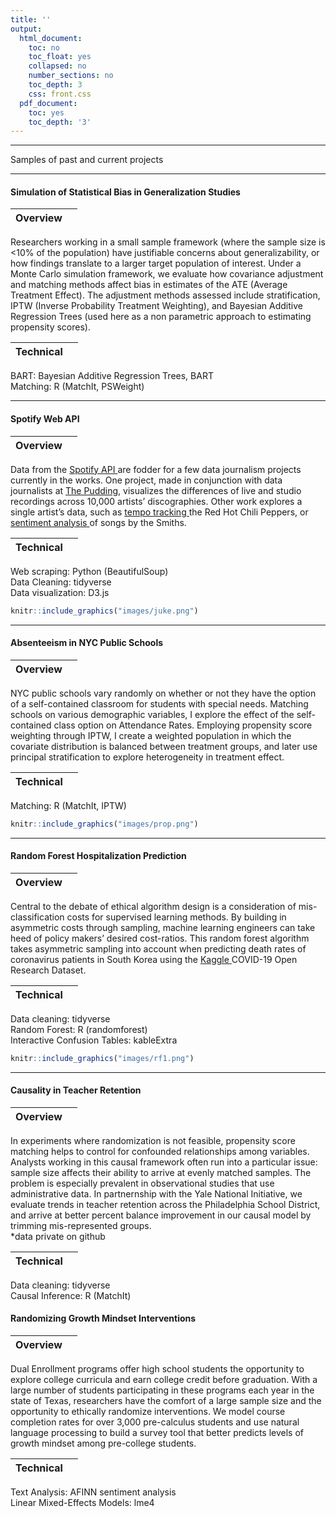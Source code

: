 ```yaml
---
title: ''
output:
  html_document:
    toc: no
    toc_float: yes
    collapsed: no
    number_sections: no
    toc_depth: 3
    css: front.css
  pdf_document:
    toc: yes
    toc_depth: '3'
---
```


---


<p> Samples of past and current projects </p>


---

#### Simulation of Statistical Bias in Generalization Studies



<div class="row">
<div class="col-sm-6">

|Overview|  |
|:--------|-------:|

Researchers working in a small sample framework (where the sample size is <10% of the population) have justifiable concerns about generalizability, or how findings translate to a larger target population of interest. Under a Monte Carlo simulation framework, we evaluate how covariance adjustment and matching methods affect bias in estimates of the ATE (Average Treatment Effect). The adjustment methods assessed include stratification, IPTW (Inverse Probability Treatment Weighting), and Bayesian Additive Regression Trees (used here as a non parametric approach to estimating propensity scores).

|Technical |  |
|:--------|-------:|
BART: Bayesian Additive Regression Trees, BART </br>
Matching: R (MatchIt, PSWeight)

  <a href="https://github.com/katjanewilson/BARTsimulation" target = "_blank"><i class="fa fa-github" aria-hidden="true"></i></a>

</div>
<div class="col-sm-6">

</div>
</div>

-----



#### Spotify Web API


<div class="row">
<div class="col-sm-6">

|Overview|  |
|:--------|-------:|

Data from the <a href = "https://developer.spotify.com/documentation/web-api/" target = "_blank"> Spotify API </a> are fodder for a few data journalism projects currently in the works. One project, made in conjunction with data journalists at <a href = "https://pudding.cool/" target = "_blank"> The Pudding</a>, visualizes the differences of live and studio recordings across 10,000 artists' discographies. Other work explores a single artist's data, such as <a href = "https://towardsdatascience.com/its-just-a-minor-thing-keeping-up-with-the-red-hot-chili-peppers-217ba4449746" target = "_blank"> tempo tracking </a> the Red Hot Chili Peppers, or <a href = "https://towardsdatascience.com/heaven-knows-im-miserable-now-limitations-of-sentiment-analysis-with-a-very-sentimental-band-215c6d898ba7" target = "_blank"> sentiment analysis </a> of songs by the Smiths. 
  
|Technical |  |
|:--------|-------:|
Web scraping: Python (BeautifulSoup) </br>
Data Cleaning: tidyverse </br>
Data visualization: D3.js

</div>
<div class="col-sm-6">

<a href="https://pudding.cool/" target = "_blank">
```r
knitr::include_graphics("images/juke.png")
```
</a>

</div>
</div>
---


#### Absenteeism in NYC Public Schools

<div class="row">
<div class="col-sm-6">

|Overview |  |
|:--------|-------:|

NYC public schools vary randomly on whether or not they have the option of a self-contained classroom for students with special needs. Matching schools on various demographic variables, I explore the effect of the self-contained class option on Attendance Rates. Employing propensity score weighting through IPTW, I create a weighted population in which the covariate distribution is balanced between treatment groups, and later use principal stratification to explore heterogeneity in treatment effect.

|Technical |  |
|:--------|-------:|
Matching: R (MatchIt, IPTW)

  <a href="https://katjanewilson.github.io/NYC_open_data/index/" target = "_blank"><i class="fa fa-github" aria-hidden="true"></i></a>


</div>
<div class="col-sm-6">

<a href="https://katjanewilson.github.io/NYC_open_data/" target = "_blank">
```r
knitr::include_graphics("images/prop.png")
```
</a>

</div>
</div>

---



#### Random Forest Hospitalization Prediction


<div class="row">
<div class="col-sm-6">

|Overview |  |
|:--------|-------:|

Central to the debate of ethical algorithm design is a consideration of mis-classification costs for supervised learning methods. By building in asymmetric costs through sampling, machine learning engineers can take heed of policy makers' desired cost-ratios. This random forest algorithm takes asymmetric sampling into account when predicting death rates of coronavirus patients in South Korea using the <a href = "https://www.kaggle.com/allen-institute-for-ai/CORD-19-research-challenge/" target = "_blank"> Kaggle </a>COVID-19 Open Research Dataset.</br>

|Technical |  |
|:--------|-------:|

Data cleaning: tidyverse </br>
Random Forest: R (randomforest) </br>
Interactive Confusion Tables: kableExtra

  <a href="https://github.com/katjanewilson/https://katjanewilson.github.io/Kaggle-Open-Research-Challenge-Random-Forest/" target = "_blank"><i class="fa fa-github" aria-hidden="true"></i></a>


</div>
<div class="col-sm-6">

<a href="https://katjanewilson.github.io/Kaggle-Open-Research-Challenge-Random-Forest/" target = "_blank">
```r
knitr::include_graphics("images/rf1.png")
```
</a>

</div>
</div>

---


#### Causality in Teacher Retention



<div class="row">
<div class="col-sm-6">
    
|Overview |  |
|:--------|-------:|
    
In experiments where randomization is not feasible, propensity score matching helps to control for confounded relationships among variables. Analysts working in this causal framework often run into a particular issue: sample size affects their ability to arrive at evenly matched samples. The problem is especially prevalent in observational studies that use administrative data. In partnernship with the Yale National Initiative, we evaluate trends in teacher retention across the Philadelphia School District, and arrive at better percent balance improvement in our causal model by trimming mis-represented groups. </br> *data private on github
  
|Technical |  |
|:--------|-------:|
Data cleaning: tidyverse </br>
    Causal Inference: R (MatchIt)
  
  
  <a href="https://github.com/katjanewilson/Yale-National-Initiative" target = "_blank"><i class="fa fa-github" aria-hidden="true"></i></a>
    
</a>

</div>
</div>     
        
        
#### Randomizing Growth Mindset Interventions
        
        
<div class="row">
<div class="col-sm-6">
        
|Overview |  |
|:--------|-------:|
        
Dual Enrollment programs offer high school students the opportunity to explore college curricula and earn college credit before graduation. With a large number of students participating in these programs each year in the state of Texas, researchers have the comfort of a large sample size and the opportunity to ethically randomize interventions. We model course completion rates for over 3,000 pre-calculus students and use natural language processing to build a survey tool that better predicts levels of growth mindset among pre-college students.
      
|Technical |  |
|:--------|-------:|

Text Analysis: AFINN sentiment analysis </br>
Linear Mixed-Effects Models: lme4
      
      
</div>
</div>
